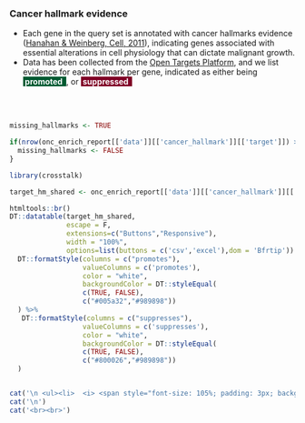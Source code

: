 ### Cancer hallmark evidence

* Each gene in the query set is annotated with cancer hallmarks evidence ([Hanahan & Weinberg, Cell, 2011](https://pubmed.ncbi.nlm.nih.gov/21376230/)), indicating genes associated with essential alterations in cell physiology that can dictate malignant growth.
* Data has been collected from the [Open Targets Platform](https://targetvalidation.org), and we list evidence for each hallmark per gene, indicated as either being <span style="background-color:#005a32; color:white"><b>&nbsp;promoted &nbsp;</b></span>, or <span style="background-color:#800026; color:white"><b>&nbsp;suppressed &nbsp; </b></span>

<br><br>


```r

missing_hallmarks <- TRUE

if(nrow(onc_enrich_report[['data']][['cancer_hallmark']][['target']]) > 0){
  missing_hallmarks <- FALSE
}

```



```r
library(crosstalk)

target_hm_shared <- onc_enrich_report[['data']][['cancer_hallmark']][['target']]

htmltools::br()
DT::datatable(target_hm_shared, 
              escape = F, 
              extensions=c("Buttons","Responsive"), 
              width = "100%",
              options=list(buttons = c('csv','excel'),dom = 'Bfrtip')) %>%
  DT::formatStyle(columns = c("promotes"),
                  valueColumns = c('promotes'),
                  color = "white", 
                  backgroundColor = DT::styleEqual(
                  c(TRUE, FALSE), 
                  c("#005a32","#989898"))
  ) %>%
   DT::formatStyle(columns = c("suppresses"),
                  valueColumns = c('suppresses'),
                  color = "white", 
                  backgroundColor = DT::styleEqual(
                  c(TRUE, FALSE), 
                  c("#800026","#989898"))
  )



```


```r

cat('\n <ul><li>  <i> <span style="font-size: 105%; padding: 3px; background-color:#989898; color:white">&nbsp;&nbsp;<b>NO</b> query genes with cancer hallmark associations from Open Targets Platform were found. &nbsp;&nbsp; </span></i></li></ul>',sep='\n')
cat('\n')
cat('<br><br>')

```

<br><br>
